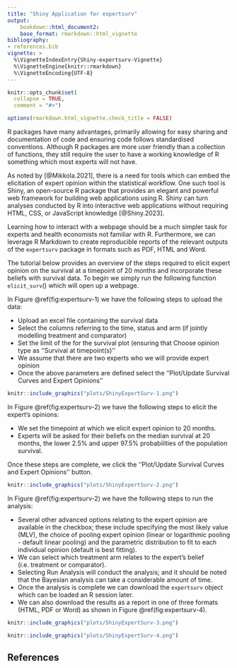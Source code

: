 ```yaml
---
title: "Shiny Application for expertsurv"
output: 
    bookdown::html_document2:
    base_format: rmarkdown::html_vignette
bibliography: 
- references.bib
vignette: >
  %\VignetteIndexEntry{Shiny-expertsurv-Vignette}
  %\VignetteEngine{knitr::rmarkdown}
  %\VignetteEncoding{UTF-8}
---
```


```r
knitr::opts_chunk$set(
  collapse = TRUE,
  comment = "#>")

options(rmarkdown.html_vignette.check_title = FALSE)

```

R packages have many advantages, primarily allowing for easy sharing and documentation of code and  ensuring code follows standardised conventions. Although R packages are more user friendly than a collection of functions, they still require the user to have a working knowledge of R something which most experts will not have.   

As noted by [@Mikkola.2021], there is a need for tools which can embed the elicitation of expert opinion within the statistical workflow. One such tool is Shiny, an open-source R package that provides an elegant and powerful web framework for building web applications using R. Shiny can turn analyses conducted by R into interactive web applications without requiring HTML, CSS, or JavaScript knowledge [@Shiny.2023].

Learning how to interact with a webpage should be a much simpler task for experts and health economists not familiar with R. Furthermore, we can leverage R Markdown to create reproducible reports of the relevant outputs of the $\texttt{expertsurv}$ package in formats such as PDF, HTML and Word. 

The tutorial below provides an overview of the steps required to elicit expert opinion on the survival at a timepoint of 20 months and incorporate these beliefs with survival data. To begin we simply run the following function $\texttt{elicit_surv}()$ which will open up a webpage. 

In Figure \@ref(fig:expertsurv-1) we have the following steps to upload the data:

  * Upload an excel file containing the survival data
  * Select the columns referring to the time, status and arm (if jointly modelling treatment and comparator)
  * Set the limit of the for the survival plot (ensuring that Choose opinion type as ''Survival at timepoint(s)''
  * We assume that there are two experts who we will provide expert opinion 
  * Once the above parameters are defined select the ''Plot/Update Survival Curves and Expert Opinions''

```r
knitr::include_graphics("plots/ShinyExpertSurv-1.png")

```


<!-- \begin{figure}[H] -->
<!--     \centering -->
<!--     \includegraphics[width=\textwidth]{Chapter_8/plots/ShinyExpertSurv-1.png} -->
<!--     \caption{\texttt{expertsurv}: Upload data and generate Kaplan-Meier plot} -->
<!--     \label{fig:expertsurv-1} -->
<!-- \end{figure} -->

In Figure \@ref(fig:expertsurv-2) we have the following steps to elicit the expert's opinions:

  * We set the timepoint at which we elicit expert opinion to 20 months.
  * Experts will be asked for their beliefs on the median survival at 20 months, the lower $2.5\%$ and upper $97.5\%$ probabilities of the population survival. 


Once these steps are complete, we click the ''Plot/Update Survival Curves and Expert Opinions'' button.

```r
knitr::include_graphics("plots/ShinyExpertSurv-2.png")

```

In Figure \@ref(fig:expertsurv-2) we have the following steps to run the analysis:

  * Several other advanced options relating to the expert opinion are available in the checkbox; these include specifying the most likely value (MLV), the choice of pooling expert opinion (linear or logarithmic pooling - default linear pooling) and the parametric distribution to fit to each individual opinion (default is best fitting). 
  * We can select which treatment arm relates to the expert's belief (i.e. treatment or comparator).
  * Selecting Run Analysis will conduct the analysis; and it should be noted that the Bayesian analysis can take a considerable amount of time.
  * Once the analysis is complete we can download the $\texttt{expertsurv}$ object which can be loaded an R session later.
  * We can also download the results as a report in one of three formats (HTML, PDF or Word) as shown in Figure \@ref(fig:expertsurv-4).


```r
knitr::include_graphics("plots/ShinyExpertSurv-3.png")

```

```r
knitr::include_graphics("plots/ShinyExpertSurv-4.png")

```

## References